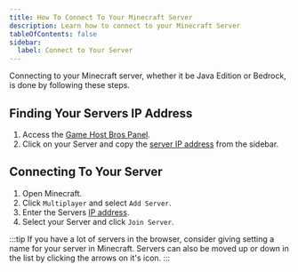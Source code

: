 ```yaml
---
title: How To Connect To Your Minecraft Server
description: Learn how to connect to your Minecraft Server
tableOfContents: false
sidebar:
  label: Connect to Your Server
---
```


Connecting to your Minecraft server, whether it be Java Edition or Bedrock, is done by following these steps.

## Finding Your Servers IP Address

1. Access the [Game Host Bros Panel](https://panel.gamehostbros.com/).
2. Click on your Server and copy the [server IP address](https://www.youtube.com/watch?v=Ap7DtDF-wYg) from the sidebar.

## Connecting To Your Server

1. Open Minecraft.
2. Click `Multiplayer` and select `Add Server`.
3. Enter the Servers [IP address](https://www.youtube.com/watch?v=Ap7DtDF-wYg).
4. Select your Server and click `Join Server`.

:::tip
If you have a lot of servers in the browser, consider giving setting a name for your server in Minecraft. Servers can also be moved up or down in the list by clicking the arrows on it's icon.
:::
